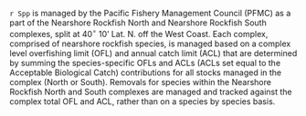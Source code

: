 
`r Spp` is managed by the Pacific Fishery Management Council (PFMC) as a part of the Nearshore Rockfish North and Nearshore Rockfish South complexes, split at 40$^\circ$ 10' Lat. N. off the West Coast. Each complex, comprised of nearshore rockfish species, is managed based on a complex level overfishing limit (OFL) and annual catch limit (ACL) that are determined by summing the species-specific OFLs and ACLs (ACLs set equal to the Acceptable Biological Catch) contributions for all stocks managed in the complex (North or South). Removals for species within the Nearshore Rockfish North and South complexes are managed and tracked against the complex total OFL and ACL, rather than on a species by species basis.

